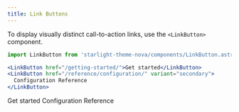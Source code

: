 ```yaml
---
title: Link Buttons
---
```


To display visually distinct call-to-action links, use the `<LinkButton>` component.

```jsx
import LinkButton from 'starlight-theme-nova/components/LinkButton.astro'

<LinkButton href="/getting-started/">Get started</LinkButton>
<LinkButton href="/reference/configuration/" variant="secondary">
  Configuration Reference
</LinkButton>
```


<LinkButton href="/getting-started/">Get started</LinkButton>
<LinkButton href="/reference/configuration/" variant="secondary">
  Configuration Reference
</LinkButton>
